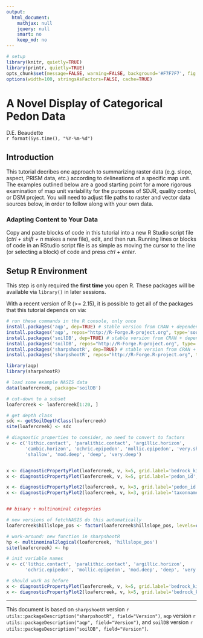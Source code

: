 ---
output:
  html_document:
    mathjax: null
    jquery: null
    smart: no
    keep_md: no
---

```{r setup, echo=FALSE, results='hide', warning=FALSE}
# setup
library(knitr, quietly=TRUE)
library(printr, quietly=TRUE)
opts_chunk$set(message=FALSE, warning=FALSE, background='#F7F7F7', fig.align='center', fig.retina=2, dev='png', tidy=FALSE, verbose=FALSE)
options(width=100, stringsAsFactors=FALSE, cache=TRUE)
```

A Novel Display of Categorical Pedon Data
==============================================
D.E. Beaudette
<br>
`r format(Sys.time(), "%Y-%m-%d")`


## Introduction
This tutorial decribes one approach to summarizing raster data (e.g. slope, aspect, PRISM data, etc.) according to delineations of a specific map unit. The examples outlined below are a good starting point for a more rigorous examination of map unit variability for the purposes of SDJR, quality control, or DSM project. You will need to adjust file paths to raster and vector data sources below, in order to follow along with your own data.

### Adapting Content to Your Data
Copy and paste blocks of code in this tutorial into a new R Studio script file (*ctrl + shift + n* makes a new file), edit, and then run. Running lines or blocks of code in an RStudio script file is as simple as moving the cursor to the line (or selecting a block) of code and press *ctrl + enter*.


## Setup R Environment
This step is only required the **first time** you open R. These packages will be available via `library()` in later sessions.

With a recent version of R (>= 2.15), it is possible to get all of the packages that this tutorial depends on via:
```{r install-deps, eval=FALSE}
# run these commands in the R console, only once
install.packages('aqp', dep=TRUE) # stable version from CRAN + dependencies
install.packages('aqp', repos="http://R-Forge.R-project.org", type='source') # most recent copy from r-forge
install.packages('soilDB', dep=TRUE) # stable version from CRAN + dependencies
install.packages('soilDB', repos="http://R-Forge.R-project.org", type='source') # most recent copy from r-forge
install.packages('sharpshootR', dep=TRUE) # stable version from CRAN + dependencies
install.packages('sharpshootR', repos="http://R-Forge.R-project.org", type='source') # most recent copy from r-forge
```



```{r, fig.width=8, fig.height=7}
library(aqp)
library(sharpshootR)

# load some example NASIS data
data(loafercreek, package='soilDB')

# cut-down to a subset
loafercreek <- loafercreek[1:20, ]

# get depth class
sdc <- getSoilDepthClass(loafercreek)
site(loafercreek) <- sdc

# diagnostic properties to consider, no need to convert to factors
v <- c('lithic.contact', 'paralithic.contact', 'argillic.horizon', 
       'cambic.horizon', 'ochric.epipedon', 'mollic.epipedon', 'very.shallow',
       'shallow', 'mod.deep', 'deep', 'very.deep')


x <- diagnosticPropertyPlot(loafercreek, v, k=5, grid.label='bedrock_kind', dend.label = 'taxonname')
x <- diagnosticPropertyPlot(loafercreek, v, k=5, grid.label='pedon_id', dend.label = 'taxonname')

x <- diagnosticPropertyPlot2(loafercreek, v, k=3, grid.label='pedon_id')
x <- diagnosticPropertyPlot2(loafercreek, v, k=3, grid.label='taxonname')


## binary + multinominal categories

# new versions of fetchNASIS do this automatically
loafercreek$hillslope_pos <- factor(loafercreek$hillslope_pos, levels=c('Toeslope', 'Footslope', 'Backslope', 'Shoulder', 'Summit'))

# work-around: new function in sharpshootR
hp <- multinominal2logical(loafercreek, 'hillslope_pos')
site(loafercreek) <- hp

# init variable names
v <- c('lithic.contact', 'paralithic.contact', 'argillic.horizon', 
       'ochric.epipedon', 'mollic.epipedon', 'mod.deep', 'deep', 'very.deep', levels(loafercreek$hillslope_pos))

# should work as before
x <- diagnosticPropertyPlot(loafercreek, v, k=5, grid.label='bedrock_kind', dend.label = 'taxonname')
x <- diagnosticPropertyPlot2(loafercreek, v, k=5, grid.label='bedrock_kind')
```


----------------------------
This document is based on `sharpshootR` version `r utils::packageDescription("sharpshootR", field="Version")`, `aqp` version `r utils::packageDescription("aqp", field="Version")`, and `soilDB` version `r utils::packageDescription("soilDB", field="Version")`.

